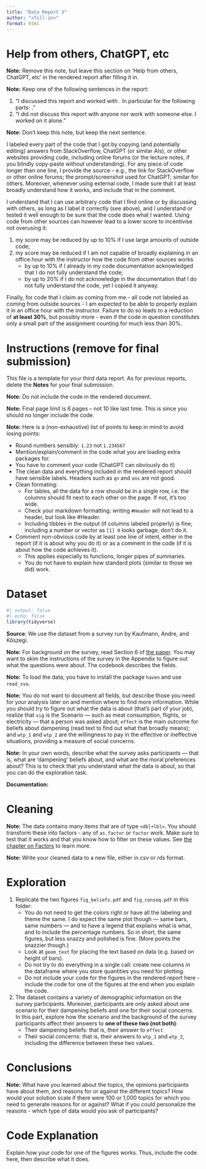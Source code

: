 ```yaml
---
title: "Data Report 3"
author: "<fill-in>"
format: html
---
```


# Help from others, ChatGPT, etc

**Note:** Remove this note, but leave this section on 'Help from others, ChatGPT, etc' in the rendered report after filling it in.

**Note:** Keep one of the following sentences in the report:

1. "I discussed this report and worked with <fill-in-name-of-the-person-or-persons>. In particular for the following parts: <list-the-points-not-lines-you-needed-help>."
2. "I did not discuss this report with anyone nor work with someone else. I worked on it alone."

**Note:** Don't keep this note, but keep the next sentence.

I labeled every part of the code that I got by copying (and potentially editing) answers from StackOverflow, ChatGPT (or similar AIs), or other websites providing code, including online forums (or the lecture notes, if you blindly copy-paste without understanding). For any piece of code longer than one line, I provide the source -- e.g., the link for StackOverflow or other online forums; the prompt/screenshot used for ChatGPT; similar for others. Moreover, whenever using external code, I made sure that I at least broadly understand how it works, and include that in the comment.

I understand that I can use arbitrary code that I find online or by discussing with others, as long as I label it correctly (see above), and I understand or tested it well enough to be sure that the code does what I wanted. Using code from other sources can however lead to a lower score to incentivise not overusing it:

1. my score may be reduced by up to 10% if I use large amounts of outside code; 
2. my score may be reduced if I am not capable of broadly explaining in an office hour with the instructor how the code from other sources works
    - by up to 10% if I already in my code documentation acknowledged that I do not fully understand the code;
    - by up to 20% if I do not acknowledge in the documentation that I do not fully understand the code, yet I copied it anyway.

Finally, for code that I claim as coming from me - all code not labeled as coming from outside sources - I am expected to be able to properly explain it in an office hour with the instructor. Failure to do so leads to a reduction of **at least 30%**, but possibly more - even if the code in question constitutes only a small part of the assignment counting for much less than 30%. 

# Instructions (remove for final submission)

This file is a template for your third data report. As for previous reports, delete the **Notes** for your final submission.

**Note:** Do not include the code in the rendered document.

**Note:** Final page limit is 6 pages -- not 10 like last time. This is since you should no longer include the code.

**Note:** Here is a (non-exhaustive) list of points to keep in mind to avoid losing points: 

- Round numbers sensibly: `1.23` not `1.234567`
- Mention/explain/comment in the code what you are loading extra packages for.
- You have to comment your code (ChatGPT can obviously do it)
- The clean data and everything included in the rendered report should have sensible labels. Headers such as `qn` and `ans` are not good.
- Clean formating:
    - For tables, all the data for a row should be in a single row, i.e. the columns should fit next to each other on the page. If not, it's too wide.
    - Check your markdown formatting: writing `#Header` will not lead to a header, but look like #Header.
    - Including tibbles in the output (if columns labeled properly) is fine; including a number or vector as `[1] 0` looks garbage, don't do it.
- Comment non-obvious code by at least one line of intent, either in the report (if it is about why you do it) or as a comment in the code (if it is about how the code achieves it).
    - This applies especially to functions, longer pipes of summaries.
    - You do not have to explain how standard plots (similar to those we did) work.
    

# Dataset

```r
#| output: false
#| echo: false
library(tidyverse)
```

**Source**: We use the dataset from a survey run by Kaufmann, Andre, and Kőszegi.

**Note:** For background on the survey, read Section 6 of [the paper](https://trichotomy.xyz/publication/understanding-markets-with-srcs/understanding-markets-with-SRCs.pdf). You may want to skim the instructions of the survey in the Appendix to figure out what the questions were about. The codebook describes the fields.

**Note:** To load the data, you have to install the package `haven` and use `read_sva`.

**Note:** You do not want to document all fields, but describe those you need for your analysis later on and mention where to find more information. While you should try to figure out what the data is about (that's part of your job), realize that `vig` is the Scenario — such as meat consumption, flights, or electricity — that a person was asked about; `effect` is the main outcome for beliefs about dampening (read text to find out what that broadly means); and `wtp_1` and `wtp_2` are the willingness to pay in the effective or ineffective situations, providing a measure of social concerns.

**Note:** In your own words, describe what the survey asks participants — that is, what are 'dampening' beliefs about, and what are the moral preferences about? This is to check that you understand what the data is about, so that you can do the exploration task.

**Documentation:**

# Cleaning

**Note:** The data contains many items that are of type `<dbl+lbl>`. You should transform these into factors - any of `as.factor` or `factor` work. Make sure to test that it works and that you know how to filter on these values. See [the chapter on Factors](https://r4ds.hadley.nz/factors.html) to learn more.

**Note:** Write your cleaned data to a new file, either in csv or rds format.

# Exploration

1.  Replicate the two figures `fig_beliefs.pdf` and `fig_conseq.pdf` in this folder:
    -   You do not need to get the colors right or have all the labeling and theme the same. I do expect the same plot though — same bars, same numbers — and to have a legend that explains what is what, and to include the percentage numbers. So in short, the same figures, but less snazzy and polished is fine. (More points the snazzier though.)
    -   Look at `geom_text` for placing the text based on data (e.g. based on height of bars).
    -   Do not try to do everything in a single call: create new columns in the dataframe where you store quantities you need for plotting.
    -   Do not include your code for the figures in the rendered report here - include the code for one of the figures at the end when you explain the code.
2.  The dataset contains a variety of demographic information on the survey participants. Moreover, participants are only asked about one scenario for their dampening beliefs and one for their social concerns. In this part, explore how the scenario and the background of the survey participants affect their answers to **one of these two (not both)**:
    -   Their dampening beliefs: that is, their answer to `effect`
    -   Their social concerns: that is, their answers to `wtp_1` and `wtp_2`, including the difference between these two values.

# Conclusions

**Note:** What have you learned about the topics, the opinions participants have about them, and reasons for or against the different topics? How would your solution scale if there were 100 or 1,000 topics for which you need to generate reasons for or against? What if you could personalize the reasons - which type of data would you ask of participants?

# Code Explanation

Explain how your code for one of the figures works. Thus, include the code here, then describe what it does.
